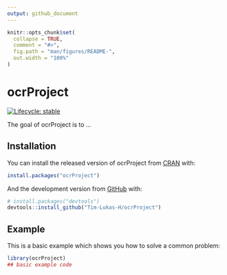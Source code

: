 ```yaml
---
output: github_document
---
```


<!-- README.md is generated from README.Rmd. Please edit that file -->

```r
knitr::opts_chunk$set(
  collapse = TRUE,
  comment = "#>",
  fig.path = "man/figures/README-",
  out.width = "100%"
)
```

# ocrProject

<!-- badges: start -->
[![Lifecycle: stable](https://img.shields.io/badge/lifecycle-stable-brightgreen.svg)](https://www.tidyverse.org/lifecycle/#stable)
<!-- badges: end -->

The goal of ocrProject is to ...

## Installation

You can install the released version of ocrProject from [CRAN](https://CRAN.R-project.org) with:

``` r
install.packages("ocrProject")
```

And the development version from [GitHub](https://github.com/) with:

``` r
# install.packages("devtools")
devtools::install_github("Tim-Lukas-H/ocrProject")
```
## Example

This is a basic example which shows you how to solve a common problem:

```r
library(ocrProject)
## basic example code
```

